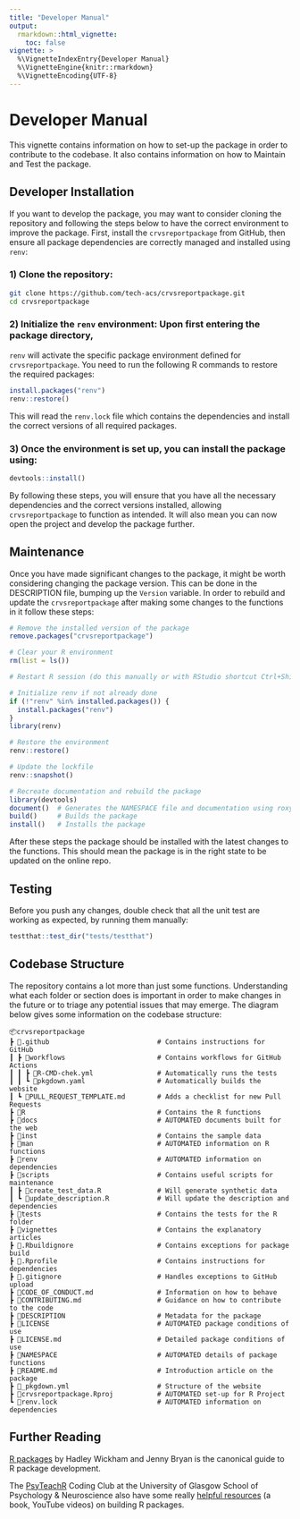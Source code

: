 ```yaml
---
title: "Developer Manual"
output: 
  rmarkdown::html_vignette:
    toc: false
vignette: >
  %\VignetteIndexEntry{Developer Manual}
  %\VignetteEngine{knitr::rmarkdown}
  %\VignetteEncoding{UTF-8}
---
```

# Developer Manual

This vignette contains information on how to set-up the package in order to
contribute to the codebase.
It also contains information on how to Maintain and Test the package.

## Developer Installation

If you want to develop the package, you may want to consider cloning the
repository and following the steps below to have the correct environment
to improve the package. First, install the `crvsreportpackage` from GitHub,
then ensure all package dependencies are correctly managed and installed using `renv`:

### 1) Clone the repository:

```sh
git clone https://github.com/tech-acs/crvsreportpackage.git
cd crvsreportpackage
```

### 2) Initialize the `renv` environment: Upon first entering the package directory,
`renv` will activate the specific package environment defined for `crvsreportpackage`.
You need to run the following R commands to restore the required packages:

```R
install.packages("renv")
renv::restore()
```

This will read the `renv.lock` file which contains the dependencies and install
the correct versions of all required packages.

### 3) Once the environment is set up, you can install the package using:

```R
devtools::install()
```

By following these steps, you will ensure that you have all the necessary
dependencies and the correct versions installed, allowing `crvsreportpackage`
to function as intended.
It will also mean you can now open the project and develop the package further.

## Maintenance

Once you have made significant changes to the package, it might be worth considering changing the package version.
This can be done in the DESCRIPTION file, bumping up the `Version` variable.
In order to rebuild and update the `crvsreportpackage` after making some changes to the functions in it follow these steps:

```r
# Remove the installed version of the package
remove.packages("crvsreportpackage")

# Clear your R environment
rm(list = ls())

# Restart R session (do this manually or with RStudio shortcut Ctrl+Shift+F10)

# Initialize renv if not already done
if (!"renv" %in% installed.packages()) {
  install.packages("renv")
}
library(renv)

# Restore the environment
renv::restore()

# Update the lockfile
renv::snapshot()

# Recreate documentation and rebuild the package
library(devtools)
document()  # Generates the NAMESPACE file and documentation using roxygen2
build()     # Builds the package
install()   # Installs the package
```

After these steps the package should be installed with the latest changes to the functions.
This should mean the package is in the right state to be updated on the online repo.

## Testing

Before you push any changes, double check that all the unit test are working
as expected, by running them manually:

```R
testthat::test_dir("tests/testthat")
```

## Codebase Structure

The repository contains a lot more than just some functions. Understanding what
each folder or section does is important in order to make changes in the future
or to triage any potential issues that may emerge. The diagram below gives some
information on the codebase structure:

```
📦crvsreportpackage 
┣ 📂.github                           # Contains instructions for GitHub
┃ ┣ 📂workflows                       # Contains workflows for GitHub Actions
┃ ┃ ┣ 📜R-CMD-chek.yml                # Automatically runs the tests
┃ ┃ ┗ 📜pkgdown.yaml                  # Automatically builds the website
┃ ┗ 📜PULL_REQUEST_TEMPLATE.md        # Adds a checklist for new Pull Requests
┣ 📂R                                 # Contains the R functions
┣ 📂docs                              # AUTOMATED documents built for the web
┣ 📂inst                              # Contains the sample data
┣ 📂man                               # AUTOMATED information on R functions
┣ 📂renv                              # AUTOMATED information on dependencies 
┣ 📂scripts                           # Contains useful scripts for maintenance
┃ ┣ 📜create_test_data.R              # Will generate synthetic data
┃ ┗ 📜update_description.R            # Will update the description and dependencies
┣ 📂tests                             # Contains the tests for the R folder
┣ 📂vignettes                         # Contains the explanatory articles
┣ 📜.Rbuildignore                     # Contains exceptions for package build
┣ 📜.Rprofile                         # Contains instructions for dependencies
┣ 📜.gitignore                        # Handles exceptions to GitHub upload
┣ 📜CODE_OF_CONDUCT.md                # Information on how to behave
┣ 📜CONTRIBUTING.md                   # Guidance on how to contribute to the code
┣ 📜DESCRIPTION                       # Metadata for the package
┣ 📜LICENSE                           # AUTOMATED package conditions of use
┣ 📜LICENSE.md                        # Detailed package conditions of use
┣ 📜NAMESPACE                         # AUTOMATED details of package functions
┣ 📜README.md                         # Introduction article on the package
┣ 📜_pkgdown.yml                      # Structure of the website
┣ 📜crvsreportpackage.Rproj           # AUTOMATED set-up for R Project
┗ 📜renv.lock                         # AUTOMATED information on dependencies
```


## Further Reading

[R packages](https://r-pkgs.org/) by Hadley Wickham and Jenny Bryan is the canonical guide to R package development.

The [PsyTeachR](https://psyteachr.github.io) Coding Club at the University of Glasgow School of Psychology & Neuroscience also have some really [helpful resources](
https://psyteachr.github.io/intro-r-pkgs/) (a book, YouTube videos) on building R packages.
